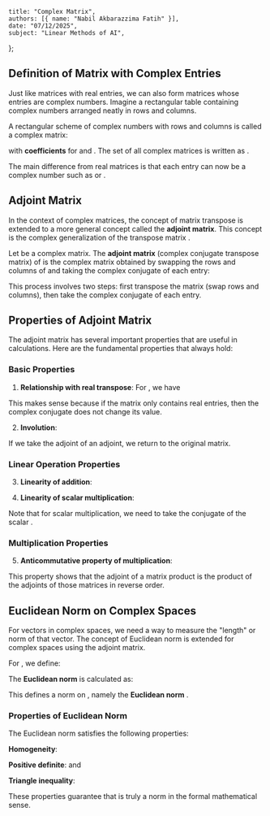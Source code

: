     title: "Complex Matrix",
    authors: [{ name: "Nabil Akbarazzima Fatih" }],
    date: "07/12/2025",
    subject: "Linear Methods of AI",
};

## Definition of Matrix with Complex Entries

Just like matrices with real entries, we can also form matrices whose entries are complex numbers. Imagine a rectangular table containing complex numbers arranged neatly in rows and columns.

A rectangular scheme of complex numbers with <InlineMath math="m \in \mathbb{N}" /> rows and <InlineMath math="n \in \mathbb{N}" /> columns is called a complex <InlineMath math="m \times n" /> matrix:

<BlockMath math="A = \begin{pmatrix} a_{11} & \cdots & a_{1n} \\ \vdots & & \vdots \\ a_{m1} & \cdots & a_{mn} \end{pmatrix} = (a_{ij})_{\substack{i=1,\ldots,m \\ j=1,\ldots,n}}" />

with **coefficients** <InlineMath math="a_{ij} \in \mathbb{C}" /> for <InlineMath math="i = 1, \ldots, m" /> and <InlineMath math="j = 1, \ldots, n" />. The set of all complex <InlineMath math="m \times n" /> matrices is written as <InlineMath math="\mathbb{C}^{m \times n}" />.

The main difference from real matrices is that each entry <InlineMath math="a_{ij}" /> can now be a complex number such as <InlineMath math="2 + 3i" /> or <InlineMath math="-1 - 4i" />.

## Adjoint Matrix

In the context of complex matrices, the concept of matrix transpose is extended to a more general concept called the **adjoint matrix**. This concept is the complex generalization of the transpose matrix <InlineMath math="A^T" />.

Let <InlineMath math="A \in \mathbb{C}^{m \times n}" /> be a complex <InlineMath math="m \times n" /> matrix. The **adjoint matrix** (complex conjugate transpose matrix) <InlineMath math="A^H" /> of <InlineMath math="A" /> is the complex <InlineMath math="n \times m" /> matrix obtained by swapping the rows and columns of <InlineMath math="A" /> and taking the complex conjugate of each entry:

<BlockMath math="A^H = \overline{A^T} = \overline{A}^T = \begin{pmatrix} \overline{a_{11}} & \cdots & \overline{a_{m1}} \\ \vdots & & \vdots \\ \overline{a_{1n}} & \cdots & \overline{a_{mn}} \end{pmatrix} \in \mathbb{C}^{n \times m}" />

This process involves two steps: first transpose the matrix (swap rows and columns), then take the complex conjugate of each entry.

## Properties of Adjoint Matrix

The adjoint matrix has several important properties that are useful in calculations. Here are the fundamental properties that always hold:

### Basic Properties

1. **Relationship with real transpose**: For <InlineMath math="A \in \mathbb{R}^{m \times n} \subset \mathbb{C}^{m \times n}" />, we have <InlineMath math="A^H = A^T" />

This makes sense because if the matrix only contains real entries, then the complex conjugate does not change its value.

2. **Involution**: <InlineMath math="(A^H)^H = A" />

If we take the adjoint of an adjoint, we return to the original matrix.

### Linear Operation Properties

3. **Linearity of addition**: <InlineMath math="(A + B)^H = A^H + B^H" />

4. **Linearity of scalar multiplication**: <InlineMath math="(\lambda \cdot A)^H = \overline{\lambda} \cdot A^H" />

Note that for scalar multiplication, we need to take the conjugate of the scalar <InlineMath math="\lambda" />.

### Multiplication Properties

5. **Anticommutative property of multiplication**: <InlineMath math="(A \cdot B)^H = B^H \cdot A^H" />

This property shows that the adjoint of a matrix product is the product of the adjoints of those matrices in reverse order.

## Euclidean Norm on Complex Spaces

For vectors in complex spaces, we need a way to measure the "length" or norm of that vector. The concept of Euclidean norm is extended for complex spaces using the adjoint matrix.

For <InlineMath math="v \in \mathbb{C}^n" />, we define:

<BlockMath math="v^H v = \sum_{i=1}^n \overline{v_i} v_i = \sum_{i=1}^n |v_i|^2 \in \mathbb{R}_0^+" />

The **Euclidean norm** is calculated as:

<BlockMath math="\|v\|_2 = \sqrt{v^H v}" />

This defines a norm on <InlineMath math="\mathbb{C}^n" />, namely the **Euclidean norm** <InlineMath math="\|\cdot\|_2 : \mathbb{C}^n \to \mathbb{R} : v \mapsto \|v\|_2" />.

### Properties of Euclidean Norm

The Euclidean norm satisfies the following properties:

**Homogeneity**: <InlineMath math="\|\alpha v\|_2 = |\alpha| \|v\|_2" />

**Positive definite**: <InlineMath math="\|v\|_2 \geq 0" /> and <InlineMath math="\|v\|_2 = 0 \Leftrightarrow v = 0" />

**Triangle inequality**: <InlineMath math="\|v + w\|_2 \leq \|v\|_2 + \|w\|_2" />

These properties guarantee that <InlineMath math="\|\cdot\|_2" /> is truly a norm in the formal mathematical sense.